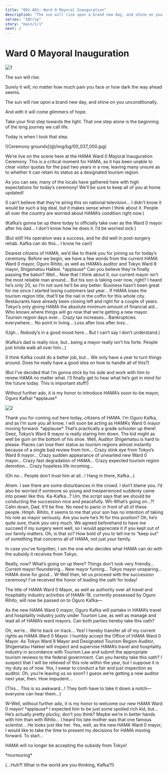 ```yaml
---
title: "001-A01: Ward 0 Mayoral Inauguration"
description: "The sun will rise upon a brand new day, and shine on you unconditionally."
series: "18trip"
story: "main/1/1"
next: 2
---
```



# Ward 0 Mayoral Inauguration

![1](1.jpg)

The sun will rise.

Surely it will, no matter how much pain you face or how dark the way ahead seems.

The sun will rise upon a brand new day, and shine on you unconditionally.

And with it will come glimmers of hope.

Take your first step towards the light. That one step alone is the beginning of the long journey we call life.

Today is when I took that step.

<Divider loc="Ceremony Grounds" />

<p class="bg">![Ceremony grounds](@/img/bg/00_037_000.jpg)</p>

<Bubble character="News Reporter">
We’re live on the scene here at the HAMA Ward 0 Mayoral Inauguration Ceremony. This is a critical moment for HAMA, as it has been unable to clear visitor quotas for the past two years in a row, leaving many unsure as to whether it can retain its status as a designated tourism region.

As you can see, many of the locals have gathered here with high expectations for today’s ceremony! We’ll be sure to keep all of you at home updated!
</Bubble>

<Bubble mc>
<p class="t">(I can’t believe that they’re airing this on national television… I didn’t know it would be such a big deal, but it makes sense when I think about it. People all over the country are worried about HAMA’s condition right now.)</p>

<p class="t">(Kafka’s gonna be up there today to officially take over as the Ward 0 mayor after his dad… I don’t know how he does it. I’d be worried sick.)</p>

<p class="t">(But still! His operation was a success, and he did well in post-surgery rehab. Kafka can do this… I know he can!)</p>
</Bubble>

<Bubble character="Presenter">
Dearest citizens of HAMA, we’d like to thank you for joining us for today’s ceremony. Before we begin, we have a few words from the current HAMA Ward 0 mayor, Oguro Rihito, as well as HAMA’s auditor and Tokyo Ward 8 mayor, Shigematsu Hakkei.
</Bubble>

<Narration>
&ast;applause&ast;
</Narration>

<Bubble character="HAMA Citizen A">
Can you believe they're finally passing the baton? Well… Now that I think about it, our current mayor isn’t the most reliable man around…
</Bubble>

<Bubble character="HAMA Citizen B">
But his son is taking over now, right? I heard he’s only 20, so I’m not sure he’ll be any better.
</Bubble>

<Bubble character="HAMA Citizen C">
Business hasn’t been great for me since I started losing customers last year… If HAMA loses the tourism region title, that’ll be the nail in the coffin for this whole city. Restaurants have already been closing left and right for a couple of years.
</Bubble>

<Bubble character="HAMA Citizen A">
Tokyo’s only giving HAMA the absolute minimum amount of financial aid… Who knows where things will go now that we’re getting a new mayor.
</Bubble>

<Bubble character="HAMA Citizen D">
Tourism region days over… Crazy tax increases… Bankruptcies everywhere… No point in living… Loss after loss after loss…
</Bubble>

<Bubble mc>
<p class="t">(Ugh… Nobody’s in a good mood here… But I can’t say I don’t understand.)</p>

<p class="t">(Kafka’s dad is really nice, but…being a mayor really isn’t his forte. People just kinda walk all over him…)</p>

<p class="t">(I think Kafka could do a better job, but… We only have a year to turn things around. Does he really have a good idea on how to handle all of this?)</p>

<p class="t">(But I’ve decided that I’m gonna stick by his side and work with him to renew HAMA no matter what. I’ll finally get to hear what he’s got in mind for the future today. This is important stuff!)</p>
</Bubble>

<Bubble character="Presenter">
Without further ado, it is my honor to introduce HAMA’s soon-to-be mayor, Oguro Kafka!
</Bubble>

<Narration>
&ast;applause&ast;
</Narration>

![2](2.jpg)

<Bubble character="Kafka">
Thank you for coming out here today, citizens of HAMA. I’m Oguro Kafka, and as I’m sure you all know, I will soon be acting as HAMA’s Ward 0 mayor moving forward.
</Bubble>

<Narration>
&ast;applause&ast;
</Narration>

<Bubble character="HAMA Citizen C">
That’s practically a grade schooler up there! Geez, Tokyo’s Ward 8 mayor is really staring him down. The kid might as well be gum on the bottom of his shoe.
</Bubble>

<Bubble character="HAMA Citizen B">
Well, Auditor Shigematsu is hard to please. Places can lose their status as tourism regions almost instantly because of a single bad review from him…
</Bubble>

<Bubble character="HAMA Citizen D">
Crazy stink eye from Tokyo’s Ward 8 mayor… Crazy sudden appearance of unwanted new Ward 0 mayor… Crazy fast degradation of HAMA… Crazy expected tourism region demotion… Crazy hopeless life incoming…
</Bubble>

<Bubble mc>
<p class="t">(Oh no… People don’t trust him at all…! Hang in there, Kafka…)</p>
</Bubble>

<Bubble character="Kafka">
Ahem. I see there are some disturbances in the crowd. I don’t blame you. I’d also be worried if someone so young and inexperienced suddenly came into power like this.
</Bubble>

<Bubble character="Rihito">
Ka-Kafka…? Um, the script says that we should be conducting the succession nice and peacefully. Wh-What’s going on…?!
</Bubble>

<Bubble character="Kafka">
Calm down, Dad. It’ll be fine. No need to panic in front of all of these people.
</Bubble>

<Bubble character="Hakkei">
Hmph. Rihito, it seems to me that your son has no intention of taking his role as mayor seriously. Are you sure he’s fit for this position?
</Bubble>

<Bubble character="Kafka">
Oh, he’s quite sure, thank you very much. We agreed beforehand to have me succeed if my surgery went well, so I would appreciate it if you kept out of our family matters.
</Bubble>

<Bubble character="Hakkei">
Oh, is that so? How bold of you to tell me to “keep out” of something that concerns all of HAMA, not just your family.

In case you’ve forgotten, I am the one who decides what HAMA can do with the subsidy it receives from Tokyo.
</Bubble>

<Bubble character="Kafka">
Really, now?
</Bubble>

<Bubble character="HAMA Citizen A">
What’s going on up there? Things don’t look very friendly…
</Bubble>

<Bubble character="HAMA Citizen D">
Current mayor floundering… New mayor fuming… Tokyo mayor unsparing… HAMA done for good…
</Bubble>

<Bubble character="Presenter">
W-Well then, let us proceed with the succession ceremony! I’ve received the honor of leading the oath for today!

The title of HAMA Ward 0 Mayor, as well as authority over all travel and hospitality industry activities of HAMA-18, currently possessed by Oguro Rihito, will now be passed on to Oguro Kafka&NoBreak;—

As the new HAMA Ward 0 mayor, Oguro Kafka will partake in HAMA’s travel and hospitality industry justly under Tourism Law, as well as manage and lead all of HAMA’s ward mayors. Can both parties hereby take this oath?
</Bubble>

<Bubble character="Rihito">
Oh, we’re… We’re back on track… Yes! I hereby transfer all of my current rights as HAMA Ward 0 Mayor.
</Bubble>

<Bubble character="Kafka">
I humbly accept the Office of HAMA Ward 0 Mayor.
</Bubble>

<Bubble character="Presenter">
As Tokyo Ward 8 Mayor and Designated Tourism Region Auditor, Shigematsu Hakkei will inspect and supervise HAMA’s travel and hospitality industry in accordance with Tourism Law and submit the appropriate tourism reviews to the federal government. Can you hereby take this oath?
</Bubble>

<Bubble character="Hakkei">
I suspect that I will be relieved of this role within the year, but I suppose it is my duty as of now. Yes, I swear to conduct a fair and just inspection as auditor.
</Bubble>

<Bubble character="Kafka">
Oh, you’re leaving us so soon? I guess we’re getting a new auditor next year, then.
</Bubble>

<Bubble character="Hakkei">
How impudent…
</Bubble>

<Bubble mc>
<p class="t">(This… This is so awkward…! They both have to take it down a notch—everyone can hear them…)</p>
</Bubble>

<Bubble character="Presenter">
W-Well, without further ado, it is my honor to welcome our new HAMA Ward 0 mayor!
</Bubble>

<Narration>
&ast;applause&ast;
</Narration>

<Bubble character="HAMA Citizen B">
I expected him to be just some spoiled rich kid, but… He’s actually pretty plucky, don’t you think?
</Bubble>

<Bubble character="HAMA Citizen A">
Maybe we’re in better hands with him than with Rihito…
</Bubble>

<Bubble character="HAMA Citizen B">
I heard his late mother was that one famous scientist… He looks just like her.
</Bubble>

<Bubble character="Kafka">
Yes, well, as the new HAMA Ward 0 mayor, I would like to take the time to present my decisions for HAMA moving forward. To start…

HAMA will no longer be accepting the subsidy from Tokyo!
</Bubble>

<Narration>
&ast;murmuring&ast;
</Narration>

<Bubble mc>
<p class="t">(...Huh?! What in the world are you thinking, Kafka?!)</p>
</Bubble>
